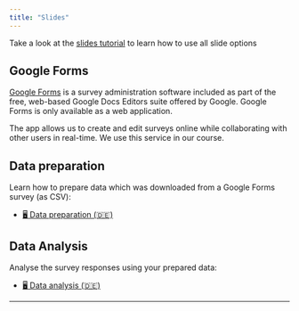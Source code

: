 ```yaml
---
title: "Slides"
---
```



::: {.callout-note appearance="simple"}
Take a look at the [slides tutorial](https://kirenz.github.io/lab-toolkit/slides/slides.html#/title-slide) to learn how to use all slide options 

:::

## Google Forms

[Google Forms](https://www.google.com/forms/about/) is a survey administration software included as part of the free, web-based Google Docs Editors suite offered by Google. Google Forms is only available as a web application. 

The app allows us to create and edit surveys online while collaborating with other users in real-time. We use this service in our course.

## Data preparation

Learn how to prepare data which was downloaded from a Google Forms survey (as CSV):

- [🖥️ Data preparation (🇩🇪)](/slides/data-preparation.qmd)



## Data Analysis

Analyse the survey responses using your prepared data:

- [🖥️ Data analysis (🇩🇪)](/slides/data-analysis.qmd)


---

